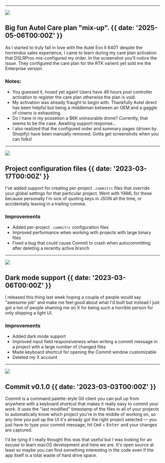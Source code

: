 

---

![](@/images/dslrpros-order-summary-error.png)

## Big fun Autel Care plan "mix-up". {{ date: '2025-05-06T00:00Z' }}

As I started to truly fall in love with the Autel Evo II 640T despite the horrendus sales experience, I came to learn during my care plan activation that DSLRPros mis-configured my order. In the screenshot you'll notice the issue. They configured the care plan for the RTK varient yet sold me the Enterprise version. 

### <SparkleIcon /> Notes:

- You guessed it, hosed yet again! Users have 48 hours post controller activation to register the care plan otherwise the plan is void. 
- My activation was already fraught to begin with. Thankfully Autel direct has been helpful but being a middleman between an OEM and a gaggle of clowns is exhausting.
- Do I have in my possetion a $6K uninsurable drone? Currently, that seems to be the case. Awaiting support response...
- I also realized that the configured order and summary pages (driven by Shopify) have been manually removed. Gotta get screenshots when you can folks!

---

![](@/images/configuration-files.png)

## Project configuration files {{ date: '2023-03-17T00:00Z' }}

I've added support for creating per-project `.commitrc` files that override your global settings for that particular project. Went with YAML for these because personally I'm sick of quoting keys in JSON all the time, or accidentally leaving in a trailing comma.

### <SparkleIcon /> Improvements

- Added per-project `.commitrc` configuration files
- Improved performance when working with projects with large binary files
- Fixed a bug that could cause Commit to crash when autocommitting after deleting a recently active branch

---

![](@/images/dark-mode.png)

## Dark mode support {{ date: '2023-03-06T00:00Z' }}

I released this thing last week hoping a couple of people would say "awesome job" and make me feel good about what I'd built but instead I just got a ton of people shaming me on X for being such a horrible person for only shipping a light UI.

### <SparkleIcon /> Improvements

- Added dark mode support
- Improved input field responsiveness when writing a commit message in a project with a large number of changed files
- Made keyboard shortcut for opening the Commit window customizable
- Deleted my X account

---

![](@/images/first-release.png)

## Commit v0.1.0 {{  date: '2023-03-03T00:00Z' }}

Commit is a command palette-style Git client you can pull up from anywhere with a keyboard shortcut that makes it really easy to commit your work. It uses the "last modified" timestamp of the files in all of your projects to automatically know which project you're in the middle of working on, so any time you pull up the UI it's already got the right project selected — you just have to type your commit message, hit <kbd>Cmd</kbd> + <kbd>Enter</kbd> and your changes are captured.

I'd be lying if I really thought this was that useful but I was looking for an excuse to learn macOS development and here we are. It's open source at least so maybe you can find something interesting in the code even if the app itself is a total waste of hard drive space.
